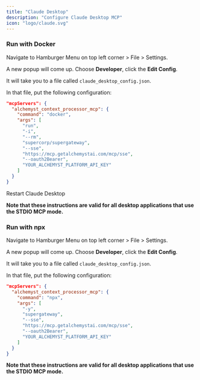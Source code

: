 ```yaml
---
title: "Claude Desktop"
description: "Configure Claude Desktop MCP"
icon: "logo/claude.svg"
---
```


### Run with Docker

Navigate to Hamburger Menu on top left corner > File > Settings.

A new popup will come up. Choose **Developer**, click the **Edit Config**.

It will take you to a file called `claude_desktop_config.json`.

In that file, put the following configuration:

```json
"mcpServers": {
  "alchemyst_context_processor_mcp": {
    "command": "docker",
    "args": [
      "run",
      "-i",
      "--rm",
      "supercorp/supergateway",
      "--sse",
      "https://mcp.getalchemystai.com/mcp/sse",
      "--oauth2Bearer",
      "YOUR_ALCHEMYST_PLATFORM_API_KEY"
    ]
  }
}
```

Restart Claude Desktop

**Note that these instructions are valid for all desktop applications that use the STDIO MCP mode.**

### Run with npx

Navigate to Hamburger Menu on top left corner > File > Settings.

A new popup will come up. Choose **Developer**, click the **Edit Config**.

It will take you to a file called `claude_desktop_config.json`.

In that file, put the following configuration:

```json
"mcpServers": {
  "alchemyst_context_processor_mcp": {
    "command": "npx",
    "args": [
      "-y",
      "supergateway",
      "--sse",
      "https://mcp.getalchemystai.com/mcp/sse",
      "--oauth2Bearer",
      "YOUR_ALCHEMYST_PLATFORM_API_KEY"
    ]
  }
}
```

**Note that these instructions are valid for all desktop applications that use the STDIO MCP mode.**

